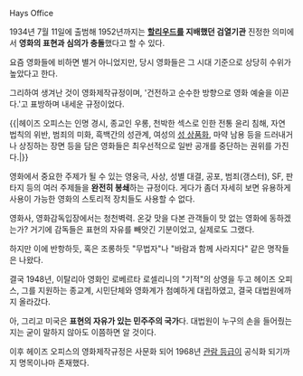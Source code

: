 Hays Office

1934년 7월 11일에 출범해 1952년까지는 '''[[할리우드]]를 지배했던 검열기관''' 진정한 의미에서 '''영화의 표현과 심의가 충돌'''했다고 할 수 있다.

요즘 영화들에 비하면 별거 아니었지만, 당시 영화들은 그 시대 기준으로 상당히 수위가 높았다고 한다.

그리하여 생겨난 것이 영화제작규정이며, '건전하고 순수한 방향으로 영화 예술을 이끈다.'고 표방하며 내세운 규정이었다.

{{|헤이즈 오피스는 인명 경시, 종교인 우롱, 천박한 섹스로 인한 전통 윤리 침해, 자연 법칙의 위반, 범죄의 미화, 흑백간의 성관계, 여성의 [[성 상품화]], 마약 남용 등을 드러내거나 상징하는 장면 등을 담은 영화들은 최우선적으로 일반 공개를 중단하는 권위를 가진다.|}}

영화에서 중요한 주제가 될 수 있는 영웅극, 사상, 성별 대결, 공포, 범죄(갱스터), SF, 판타지 등의 여러 주제들을 '''완전히 봉쇄'''하는 규정이다. 게다가 좀더 자세히 보면 유용하게 사용이 가능한 영화의 스토리적 장치들도 사용할 수 없다.

영화사, 영화감독입장에서는 청천벽력. 온갖 맛을 다본 관객들이 맛 없는 영화에 동하겠는가? 거기에 감독들은 표현의 자유를 빼앗긴 기분이었고, 실제로도 그랬다.

하지만 이에 반항하듯, 혹은 조롱하듯 "무법자"나 "바람과 함께 사라지다" 같은 명작들은 나왔다.

결국 1948년, 이탈리아 영화인 로베르타 로셀리니의 "기적"의 상영을 두고 헤이즈 오피스, 그를 지원하는 종교계, 시민단체와 영화계가 첨예하게 대립하였고, 결국 대법원에까지 올라갔다.

아, 그리고 미국은 '''표현의 자유가 있는 민주주의 국가'''다. 대법원이 누구의 손을 들어줬는지는 굳이 말하지 않아도 이쯤하면 알 것이다.

이후 헤이즈 오피스의 영화제작규정은 사문화 되어 1968년 [[관람 등급]]이 공식화 되기까지 명목이나마 존재했다.
